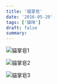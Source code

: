 ```yaml
---
title: '貓掌皂'
date: '2016-05-20'
tags: ['貓咪']
draft: false
summary:
---
```


![貓掌皂1](/static/images/貓掌皂1.jpg)

![貓掌皂2](/static/images/貓掌皂2.jpg)

![貓掌皂3](/static/images/貓掌皂3.jpg)